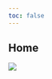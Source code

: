 ```yaml
---
toc: false
---
```


::: {.content-hidden unless-format="revealjs"}
# Home {.unnumbered}
:::


![](img/scales.jpg)


